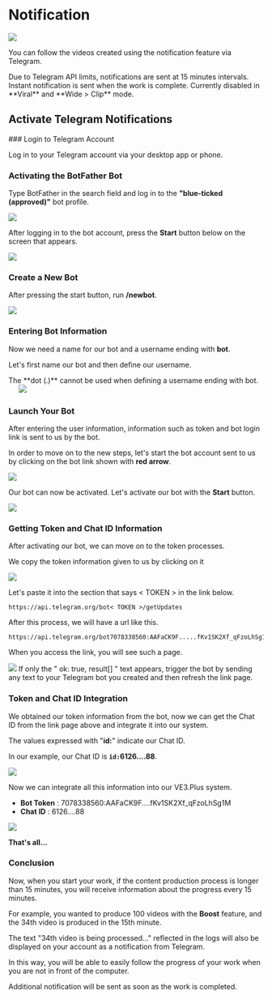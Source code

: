 




# Notification

<Image src={bot11} />

You can follow the videos created using the notification feature via Telegram.

 
<Callout type="warning" emoji="⚠️">
  Due to Telegram API limits, notifications are sent at 15 minutes intervals. 
</Callout>


 
<Callout type="info" emoji="ℹ️">
  Instant notification is sent when the work is complete.
</Callout>

<Callout type="error" emoji="️🚫">
  Currently disabled in **Viral** and **Wide > Clip** mode.
</Callout>

## Activate Telegram Notifications

<Steps>
### Login to Telegram Account

Log in to your Telegram account via your desktop app or phone.

### Activating the BotFather Bot

Type BotFather in the search field and log in to the **"blue-ticked (approved)"** bot profile.


<Image src={bot1} />

After logging in to the bot account, press the **Start** button below on the screen that appears.

<Image src={bot2} />


### Create a New Bot

After pressing the start button, run **/newbot**.

<Image src={bot3} />


### Entering Bot Information

Now we need a name for our bot and a username ending with **bot**.

Let's first name our bot and then define our username.

<Callout type="info" emoji="ℹ️">
  The **dot (.)** cannot be used when defining a username ending with bot.
</Callout>
     


<Image src={bot4} />


### Launch Your Bot

After entering the user information, information such as token and bot login link is sent to us by the bot.

In order to move on to the new steps, let's start the bot account sent to us by clicking on the bot link shown with **red arrow**.


<Image src={bot5} />


Our bot can now be activated. Let's activate our bot with the **Start** button.

<Image src={bot6} />


### Getting Token and Chat ID Information

After activating our bot, we can move on to the token processes.

We copy the token information given to us by clicking on it

<Image src={bot7} />


Let's paste it into the section that says < TOKEN > in the link below.


```ansi
https://api.telegram.org/bot< TOKEN >/getUpdates
```

After this process, we will have a url like this.

```ansi
https://api.telegram.org/bot7078338560:AAFaCK9F.....fKv1SK2Xf_qFzoLhSg1M/getUpdates
```

When you access the link, you will see such a page.

<Image src={bot8} />


<Callout type="warning" emoji="⚠️">
  If only the " ok: true, result[] " text appears, trigger the bot by sending any text to your Telegram bot you created and then refresh the link page.
</Callout>


### Token and Chat ID Integration

We obtained our token information from the bot, now we can get the Chat ID from the link page above and integrate it into our system.

The values expressed with "**id:**" indicate our Chat ID.

In our example, our Chat ID is **`id:`6126....88**.

<Image src={bot9} />


Now we can integrate all this information into our VE3.Plus system.

- **Bot Token** : 7078338560:AAFaCK9F....fKv1SK2Xf_qFzoLhSg1M
- **Chat ID** : 6126....88

<Image src={bot10} />

**That's all...**


### Conclusion

Now, when you start your work, if the content production process is longer than 15 minutes, you will receive information about the progress every 15 minutes.

For example, you wanted to produce 100 videos with the **Boost** feature, and the 34th video is produced in the 15th minute.

The text "34th video is being processed..." reflected in the logs will also be displayed on your account as a notification from Telegram.

In this way, you will be able to easily follow the progress of your work when you are not in front of the computer.

Additional notification will be sent as soon as the work is completed.




</Steps>


